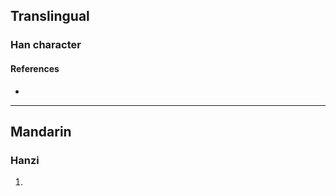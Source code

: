 {{character info/new}}
==Translingual==

===Han character===
{{Han char|rn=86|rad=火|as=16|sn=20|four=|canj=FTOF|ids=⿰火蕉}}

====References====
* {{Han ref|kx=0686.340|dkj=19569|dj=1099.190|hdz=32246.160|uh=7211|ud=29201}}

----

==Mandarin==

===Hanzi===
{{cmn-hanzi|pin=[[jué]] ([[jue2]])|wg=chüeh<sup>2</sup>}}

# {{rfdef|cmn|sort=火16}}